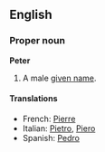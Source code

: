 ==English==
===Proper noun===
'''Peter'''

#A male [[given name]].

====Translations====
*French: [[Pierre]]
*Italian: [[Pietro]], [[Piero]]
*Spanish: [[Pedro]]